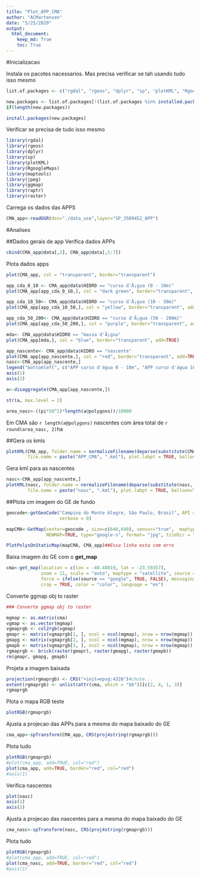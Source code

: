 ```yaml
---
title: "Plot_APP_CMA"
author: "ACMartensen"
date: "5/25/2020"
output: 
  html_document:
    keep_md: True
    toc: True
---
```


#Inicializacao


Instala os pacotes nacessarios. Mas precisa verificar se tah usando tudo isso mesmo
```r
list.of.packages <- c("rgdal", "rgeos", "dplyr", "sp", "plotKML", "RgoogleMaps", "maptools", "jpeg", "ggmap", "raptr", "raster")

new.packages <- list.of.packages[!(list.of.packages %in% installed.packages()[,"Package"])]
if(length(new.packages)) 

install.packages(new.packages)
```

Verificar se precisa de tudo isso mesmo
```r
library(rgdal)
library(rgeos)
library(dplyr)
library(sp)
library(plotKML)
library(RgoogleMaps)
library(maptools)
library(jpeg)
library(ggmap)
library(raptr)
library(raster)
```


Carrega os dados das APPS
```r
CMA_app<-readOGR(dsn="./data_use",layer="SP_3509452_APP")
```

#Analises

##Dados gerais de app
Verifica dados APPs
```r
cbind(CMA_app@data[,2], CMA_app@data[,5:7])
```

Plota dados apps
```r
plot(CMA_app, col = "transparent", border="transparent")

app_cda_0_10 <- CMA_app@data$HIDRO == "curso d'Ã¡gua (0 - 10m)"
plot(CMA_app[app_cda_0_10,], col = "dark green", border="transparent", add=TRUE)

app_cda_10_50<- CMA_app@data$HIDRO == "curso d'Ã¡gua (10 - 50m)"
plot(CMA_app[app_cda_10_50,], col = "yellow", border="transparent", add=TRUE)

app_cda_50_200<- CMA_app@data$HIDRO == "curso d'Ã¡gua (50 - 200m)"
plot(CMA_app[app_cda_50_200,], col = "purple", border="transparent", add=TRUE)

mda<- CMA_app@data$HIDRO == "massa d'Ã¡gua"
plot(CMA_app[mda,], col = "blue", border="transparent", add=TRUE)

app_nascente<- CMA_app@data$HIDRO == "nascente"
plot(CMA_app[app_nascente,], col = "red", border="transparent", add=TRUE)
nasc<-CMA_app[app_nascente,]
legend("bottomleft", c("APP curso d'água 0 - 10m", "APP curso d'água 10 - 50m", "APP curso d'água 50 - 200m", "APP nascentes", "Massa d'água"), fill=c("dark green", "yellow", "purple", "red", "orange"))
axis(1)
axis(2)
```

```r
a<-disaggregate(CMA_app[app_nascente,])

str(a, max.level = 2)

area_nasc<-((pi*50^2)*length(a@polygons))/10000
```

Em CMA são `r length(a@polygons)` nascentes com área total de `r round(area_nasc, 2)`ha

##Gera os kmls

```r
plotKML(CMA_app, folder.name = normalizeFilename(deparse(substitute(CMA_app, env = parent.frame()))), 
        file.name = paste("APP_CMA", ".kml"), plot.labpt = TRUE, balloon=TRUE)

```

Gera kml para as nascentes
```r
nasc<-CMA_app[app_nascente,]
plotKML(nasc, folder.name = normalizeFilename(deparse(substitute(nasc, env = parent.frame()))), 
        file.name = paste("nasc", ".kml"), plot.labpt = TRUE, balloon=TRUE) 
```

##Plota cm imagem do GE de fundo
```r
geocode<-getGeoCode("Campina do Monte Alegre, São Paulo, Brasil", API = c("osm", "google")[1], JSON = FALSE,
                    verbose = 0)

mapCMA<-GetMap(center=geocode , size=c(640,640), sensor="true",  maptype="satellite", 
               NEWMAP=TRUE, type="google-s", format= "jpg", tileDir = "./data_use")

PlotPolysOnStaticMap(mapCMA, CMA_app)##Essa linha esta com erro
```

Baixa imagem do GE com o **get_map**
```r
cma<-get_map(location = c(lon = -48.48019, lat = -23.59357),
             zoom = 11, scale = "auto", maptype = "satellite", source = "google", 
             force = ifelse(source == "google", TRUE, FALSE), messaging = FALSE, 
             crop = TRUE, color = "color", language = "en")
```

Converte ggmap obj to raster
```r
### Converte ggmap obj to raster

mgmap <- as.matrix(cma)
vgmap <- as.vector(mgmap)
vgmaprgb <- col2rgb(vgmap)
gmapr <- matrix(vgmaprgb[1, ], ncol = ncol(mgmap), nrow = nrow(mgmap))
gmapg <- matrix(vgmaprgb[2, ], ncol = ncol(mgmap), nrow = nrow(mgmap))
gmapb <- matrix(vgmaprgb[3, ], ncol = ncol(mgmap), nrow = nrow(mgmap))
rgmaprgb <- brick(raster(gmapr), raster(gmapg), raster(gmapb))
rm(gmapr, gmapg, gmapb)
```

Projeta a imagem baixada
```r
projection(rgmaprgb) <- CRS("+init=epsg:4326")#chute...
extent(rgmaprgb) <- unlist(attr(cma, which = "bb"))[c(2, 4, 1, 3)]
rgmaprgb
```

Plota o mapa RGB teste
```r
plotRGB(rgmaprgb)
```

Ajusta a projecao das APPs para a mesma do mapa baixado do GE
```r
cma_app<-spTransform(CMA_app, CRS(proj4string(rgmaprgb)))
```

Plota tudo
```r
plotRGB(rgmaprgb)
#plot(cma_app, add=TRUE, col="red")
plot(cma_app, add=TRUE, border="red", col="red")
#axis(1)
```


Verifica nascentes
```r
plot(nasc)
axis(1)
axis(2)
```

Ajusta a projecao das nascentes para a mesma do mapa baixado do GE
```r
cma_nasc<-spTransform(nasc, CRS(proj4string(rgmaprgb)))
```

Plota tudo
```r

plotRGB(rgmaprgb)
#plot(cma_app, add=TRUE, col="red")
plot(cma_nasc, add=TRUE, border="red", col="red")
#axis(1)
```







